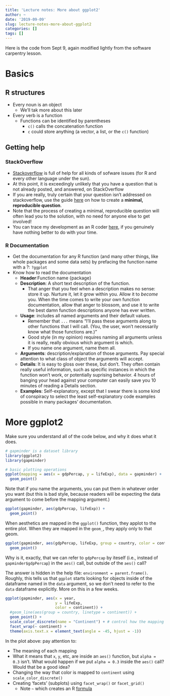 ```yaml
---
title: 'Lecture notes: More about ggplot2'
author: ~
date: '2019-09-09'
slug: lecture-notes-more-about-ggplot2
categories: []
tags: []
---
```



Here is the code from Sept 9, again modified lightly from the software carpentry lesson.

# Basics

## R structures

* Every noun is an object
   * We'll tak more about this later
* Every verb is a function
  * Functions can be identified by parentheses
    * `c()` calls the concatenation function
    * `c` could store anything (a vector, a list, or the `c()` function)

## Getting help

### StackOverflow
* [Stackoverflow](https:://stackoverflow.com) is full of help for all kinds of sofware issues (for R and every other language under the sun).
* At this point, it is exceedingly unlikely that you have a question that is not already posted, and answered, on StackOverflow
* If you are really, truly certain that your question isn't addressed on stackoverflow, use the guide [here](https://stackoverflow.com/questions/5963269/how-to-make-a-great-r-reproducible-example) on how to create a **minimal, reproducible question**. 
* Note that the process of creating a minimal, reproducible question will often lead you to the solution, with no need for anyone else to get involved!
* You can trace my development as an R coder [here](https://stackoverflow.com/users/741348/drew-steen), if you genuinely have nothing better to do with your time.

### R Documentation
* Get the documentation for any R function (and many other things, like whole packages and some data sets) by prefacing the function name with a ?: `?ggplot`
* Know how to read the documentation
  * **Header**:Function name {package}
  * **Description**: A short text description of the function.
    * That anger that you feel when a description makes no sense: store it up. Nurture it, let it grow within you. Allow it to *become* you. When the time comes to write your own function documentation, allow that anger to blossom, and use it to write the best damn function descriptions anyone has ever written.
  * **Usage**: includes all named arguments and their default values. 
    * Remember that `...` means "I'll pass these arguments along to other functions that I will call. (You, the user, won't necessarily know what those functions are.)"
    * Good style (in my opinion) requires naming all arguments unless it is really, really obvious which argument is which.
    * If you name one argument, name them all.
  * **Arguments**: description/explanation of those arguments. Pay special attention to what class of object the arguments will accept.
  * **Details**: It is easy to gloss over these, but don't. They often contain really useful information, such as specific instances in which the function won't work, or potentially suprising behavior. 4 hours of banging your head against your computer can easily save you 10 minutes of reading a Details section.
  * **Examples**: Self-explanatory, except that I swear there is some kind of conspiracy to select the least self-explanatory code examples possible in many packages' documentation. 
  
  
# More ggplot2

Make sure you understand all of the code below, and why it does what it does.

```r

# gapminder is a dataset library
library(ggplot2)
library(gapminder)

# basic plotting operations
ggplot(mapping = aes(x = gdpPercap, y = lifeExp), data = gapminder) + 
  geom_point()
```

Note that if you name the arguments, you can put them in whatever order you want (but this is bad style, because readers will be expecting the data argument to come before the mapping argument.)

```r
ggplot(gapminder, aes(gdpPercap, lifeExp)) +
  geom_point()
```

When aesthetics are mapped in the `ggplot()` function, they applot to the entire plot. When they are mapped in the `geom_`, they apply only to that geom.

```r
ggplot(gapminder, aes(gdpPercap, lifeExp, group = country, color = continent)) + 
  geom_point()
```

Why is it, exactly, that we can refer to `gdpPercap` by iteself (i.e., instead of `gapminder$gdpPercap`) in the `aes()` call, but outside of the `aes()` call?

The answer is hidden in the help file: `environment = parent.frame()`. Roughly, this tells us that `ggplot` starts looking for objects inside of the dataframe named in the `data` argument, so we don't need to refer to the `data` dataframe explicitly. More on this in a few weeks. 

```r
ggplot(gapminder, aes(x = year,
                      y = lifeExp, 
                      color = continent)) +
  #geom_line(aes(group = country, linetype = continent)) +  
  geom_point() + 
  scale_color_discrete(name = "Continent") + # control how the mapping works
  facet_wrap(~ continent) +
  theme(axis.text.x = element_text(angle = -45, hjust = -1))
```
  
In the plot above: pay attention to:

  * The meaning of each mapping
  * What it means that `x`, `y`, etc, are inside an `aes()` function, but `alpha = 0.3` isn't. What would happen if we put `alpha = 0.3` inside the `aes()` call? Would that be a good idea?
  * Changing the way that color is mapped to `continent` using `scale_color_discrete()`
  * Creating 'facets' (subplots) using `facet_wrap()` or `facet_grid()`
    * Note `~` which creates an R [formula](https://rviews.rstudio.com/2017/02/01/the-r-formula-method-the-good-parts/)
  
